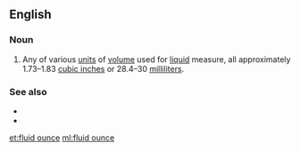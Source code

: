 {{also|fluidounce}}
==English==

===Noun===
{{wikipedia}}
{{en-noun|head=[[fluid]] [[ounce]]}}

# Any of various [[unit]]s of [[volume]] used for [[liquid]] measure, all approximately 1.73–1.83 [[cubic inch]]es or 28.4–30 [[milliliter]]s.

===See also===
* {{l|en|dram}}
* {{l|en|pint}}

[[et:fluid ounce]]
[[ml:fluid ounce]]